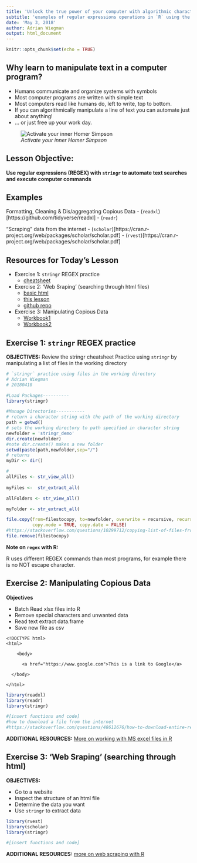 ```yaml
---
title: 'Unlock the true power of your computer with algorithmic character manipulation'
subtitle: 'examples of regular expressions operations in `R` using the `stringr` package'
date: 'May 3, 2018'
author: Adrian Wiegman
output: html_document
---
```


```r
knitr::opts_chunk$set(echo = TRUE)
```

## Why learn to manipulate text in a computer program?

- Humans communicate and organize systems with symbols
- Most computer programs are written with simple text
- Most computers read like humans do, left to write, top to bottom. 
- If you can algorithmically manipulate a line of text you can automate just about anything!
- ... or just free up your work day.

![*Activate your inner Homer Simpson*](homerhardatwork.jpg)

## Lesson Objective: 

**Use regular expressions (REGEX) with `stringr` to automate text searches and execute computer commands**

## Examples

Formatting, Cleaning & Dis/aggregating Copious Data
	- (`readxl`)[https://github.com/tidyverse/readxl]
	- (`readr`)
	
"Scraping" data from the internet
	- (`scholar`)[https://cran.r-project.org/web/packages/scholar/scholar.pdf]
  - (`rvest`)[https://cran.r-project.org/web/packages/scholar/scholar.pdf]

## Resources for Today’s Lesson


- Exercise 1: `stringr` REGEX practice
  - [cheatsheet](strings.pdf)
  
- Exercise 2: 'Web Sraping' (searching through html files)
  - [basic html](stringr_lesson.html)
  - [this lesson](strings_lesson.html)
  - [github repo](strings_lesson.html)
  
- Exercise 3: Manipulating Copious Data 
  - [Workbook1](stringr_Workbook1.xlsx)
  - [Workbook2](Workbook2.xlsx)


## Exercise 1: `stringr` REGEX practice

**OBJECTIVES:**
Review the stringr cheatsheet
Practice using `stringr` by manipulating a list of files in the working directory

```R
# `stringr` practice using files in the working directory
# Adrian Wiegman
# 20180418

#Load Packages----------
library(stringr)

#Manage Directories-----------
# return a character string with the path of the working directory
path = getwd()
# sets the working directory to path specified in character string
newfolder = 'stringr_demo'
dir.create(newfolder)
#note dir.create() makes a new folder
setwd(paste(path,newfolder,sep="/")
# returns 
myDir <- dir() 

#
allFiles <- str_view_all()
  
myFiles <-  str_extract_all(

allFolders <- str_view_all()

myFolder <- str_extract_all(

file.copy(from=filestocopy, to=newfolder, overwrite = recursive, recursive = FALSE,
          copy.mode = TRUE, copy.date = FALSE)
#https://stackoverflow.com/questions/10299712/copying-list-of-files-from-one-folder-to-other-in-r
file.remove(filestocopy)
```




**Note on `regex` with R:**

R uses different REGEX commands than most programs, for example there is no NOT escape character. 


## Exercise 2: Manipulating Copious Data 

**Objectives**

- Batch Read xlsx files into R
- Remove special characters and unwanted data
- Read text extract data.frame
- Save new file as csv

```
<!DOCTYPE html>
<html>

	<body>
	
	  <a href="https://www.google.com">This is a link to Google</a>
	  
  </body>
  
</html>
```


```R
library(readxl)
library(readr)
library(stringr)

#[insert functions and code]
#how to download a file from the internet
#https://stackoverflow.com/questions/48612676/how-to-download-entire-repository-from-github-using-r
```

**ADDITIONAL RESOURCES:**
[More on working with MS excel files in R](https://www.datacamp.com/community/tutorials/r-tutorial-read-excel-into-r])


## Exercise 3: 'Web Sraping' (searching through html)

**OBJECTIVES:**

- Go to a website
- Inspect the structure of an html file 
- Determine the data you want 
- Use `stringr` to extract data

```R
library(rvest)
library(scholar)
library(stringr)

#[insert functions and code]
```

**ADDITIONAL RESOURCES:**
[more on web scraping with R](https://idc9.github.io/stor390/notes/web_scraping/DR_wrangling.html)